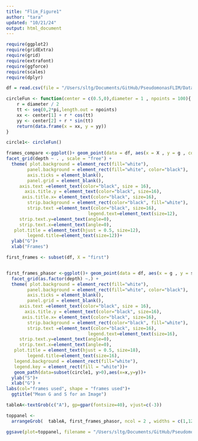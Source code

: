 ```yaml
---
title: "Flim_Figure1"
author: "tara"
updated: "10/21/24" 
output: html_document
---
```




```r
require(ggplot2)
require(gridExtra)
require(grid)
require(extrafont)
require(ggforce)
require(scales)
require(dplyr)

```

```r
df = read.csv(file = "/Users/sltg/Documents/GitHub/PseudomonasFLIM/Data/frame_comparison.csv")

circleFun <- function(center = c(0.5,0),diameter = 1 , npoints = 100){
    r = diameter / 2
    tt <- seq(0,2*pi,length.out = npoints)
    xx <- center[1] + r * cos(tt)
    yy <- center[2] + r * sin(tt)
    return(data.frame(x = xx, y = yy))
}

circle1<- circleFun()

frames_compare <-ggplot()+ geom_point(data = df, aes(x = X , y = g , color = condition, shape = condition), size = 3) +
facet_grid(depth ~ . , scale = "free") +
  theme( plot.background = element_rect(fill="white"),
        panel.background = element_rect(fill="white", color="black"),
        axis.ticks = element_blank(),
        panel.grid = element_blank(),
     axis.text =element_text(color="black", size = 16),
       axis.title.y = element_text(color="black", size=16),
      axis.title.x= element_text(color="black", size=16),
        strip.background = element_rect(color="black", fill="white"),
        strip.text =element_text(color="black", size=16),
                               legend.text=element_text(size=12),
     strip.text.y=element_text(angle=0),
     strip.text.x=element_text(angle=0),
   plot.title = element_text(hjust = 0.5, size=12),
        legend.title=element_text(size=12))+
  ylab("G")+
  xlab("Frames")

first_frames <- subset(df, X = "first")


first_frames_phasor <-ggplot()+ geom_point(data = df, aes(x = g , y = s , color = as.factor(X), shape = as.factor(X)), size = 3) +
  facet_grid(as.factor(depth) ~.) + 
  theme( plot.background = element_rect(fill="white"),
        panel.background = element_rect(fill="white", color="black"),
        axis.ticks = element_blank(),
        panel.grid = element_blank(),
     axis.text =element_text(color="black", size = 16),
       axis.title.y = element_text(color="black", size=16),
      axis.title.x= element_text(color="black", size=16),
        strip.background = element_rect(color="black", fill="white"),
        strip.text =element_text(color="black", size=16),
                               legend.text=element_text(size=16),
     strip.text.y=element_text(angle=0),
     strip.text.x=element_text(angle=0),
   plot.title = element_text(hjust = 0.5, size=18),
        legend.title=element_text(size=16),
   legend.background = element_rect(fill="white"),
   legend.key = element_rect(fill = "white"))+
   geom_path(data=subset(circle1, y>0),aes(x=x,y=y))+
  ylab("S")+
  xlab("G") +
labs(col="frames used", shape = "frames used")+
  ggtitle("Mean G and S for an Image")

```



```r

tableA<-textGrob(c("A"), gp=gpar(fontsize=40), vjust=c(-3))

toppanel <-
  arrangeGrob(  tableA, first_frames_phasor, ncol = 2 , widths = c(1,12) )

ggsave(plot=toppanel, filename = "/Users/sltg/Documents/GitHub/PseudomonasFLIM/Output/Paper/Figures/supplemental_frame_compare.eps", device='eps', height=4, width=8)




```
